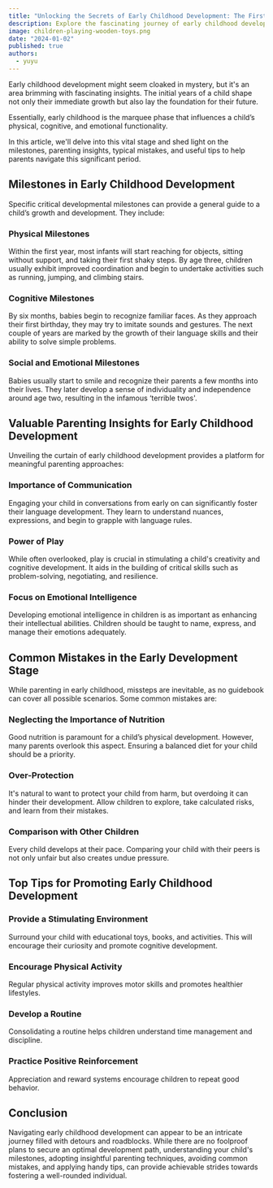 ```yaml
---
title: "Unlocking the Secrets of Early Childhood Development: The First Vital Steps"
description: Explore the fascinating journey of early childhood development. Uncover milestones, gain practical parenting insights, and avoid common pitfalls for nurturing your child's potential.
image: children-playing-wooden-toys.png
date: "2024-01-02"
published: true
authors:
  - yuyu
---
```


Early childhood development might seem cloaked in mystery, but it's an area brimming with fascinating insights. The initial years of a child shape not only their immediate growth but also lay the foundation for their future.

Essentially, early childhood is the marquee phase that influences a child’s physical, cognitive, and emotional functionality.

In this article, we'll delve into this vital stage and shed light on the milestones, parenting insights, typical mistakes, and useful tips to help parents navigate this significant period.

## Milestones in Early Childhood Development

Specific critical developmental milestones can provide a general guide to a child’s growth and development. They include:

### Physical Milestones
Within the first year, most infants will start reaching for objects, sitting without support, and taking their first shaky steps. By age three, children usually exhibit improved coordination and begin to undertake activities such as running, jumping, and climbing stairs.

### Cognitive Milestones
By six months, babies begin to recognize familiar faces. As they approach their first birthday, they may try to imitate sounds and gestures. The next couple of years are marked by the growth of their language skills and their ability to solve simple problems.

### Social and Emotional Milestones
Babies usually start to smile and recognize their parents a few months into their lives. They later develop a sense of individuality and independence around age two, resulting in the infamous ‘terrible twos'.

## Valuable Parenting Insights for Early Childhood Development

Unveiling the curtain of early childhood development provides a platform for meaningful parenting approaches:

### Importance of Communication
Engaging your child in conversations from early on can significantly foster their language development. They learn to understand nuances, expressions, and begin to grapple with language rules.

### Power of Play
While often overlooked, <Link href="/blog/pretend-play-social-skills" title="power of pretend play">play</Link> is crucial in stimulating a child's creativity and cognitive development. It aids in the building of critical skills such as problem-solving, negotiating, and resilience.

### Focus on Emotional Intelligence
Developing emotional intelligence in children is as important as enhancing their intellectual abilities. Children should be taught to name, express, and manage their emotions adequately.

## Common Mistakes in the Early Development Stage

While parenting in early childhood, missteps are inevitable, as no guidebook can cover all possible scenarios. Some common mistakes are:

### Neglecting the Importance of Nutrition
Good nutrition is paramount for a child’s physical development. However, many parents overlook this aspect. Ensuring a balanced diet for your child should be a priority.

### Over-Protection
It's natural to want to protect your child from harm, but overdoing it can hinder their development. Allow children to explore, take calculated risks, and learn from their mistakes.

### Comparison with Other Children
Every child develops at their pace. Comparing your child with their peers is not only unfair but also creates undue pressure.

## Top Tips for Promoting Early Childhood Development

### Provide a Stimulating Environment
Surround your child with educational toys, books, and activities. This will encourage their curiosity and promote cognitive development.

### Encourage Physical Activity
Regular physical activity improves motor skills and promotes healthier lifestyles.

### Develop a Routine
Consolidating a routine helps children understand time management and discipline.

### Practice Positive Reinforcement
Appreciation and reward systems encourage children to repeat good behavior.

## Conclusion
Navigating early childhood development can appear to be an intricate journey filled with detours and roadblocks. While there are no foolproof plans to secure an optimal development path, understanding your child's milestones, adopting insightful parenting techniques, avoiding common mistakes, and applying handy tips, can provide achievable strides towards fostering a well-rounded individual.
